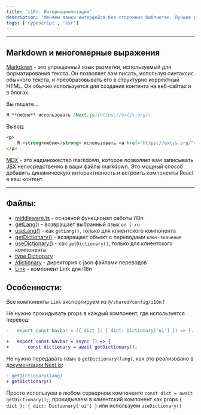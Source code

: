 ```yaml
---
title: 'i18n: Интернациолизация'
description: 'Меняем языки интерфейса без сторонних библиотек. Лучшее решение для SEO'
tags: ['typescript', 'ssr']
---
```


---

## Markdown и многомерные выражения

[Markdown](https://daringfireball.net/projects/markdown/syntax) - это упрощенный язык разметки, используемый для форматирования текста. Он позволяет вам писать, используя синтаксис обычного текста, и преобразовывать его в структурно корректный HTML. Он обычно используется для создания контента на веб-сайтах и в блогах.

Вы пишете...

```md hideHeader
Я **люблю** использовать [Next.js](https://extjs.org/)
```

Вывод:

```html hideHeader
<p>
	Я <strong>люблю</strong> использовать <a href="https://extjs.org/">Next.js</a>
</p>
```

[MDX](https://mdxjs.com/) - это надмножество markdown, которое позволяет вам записывать [JSX](https://react.dev/learn/writing-markup-with-jsx) непосредственно в ваши файлы markdown. Это мощный способ добавить динамическую интерактивность и встроить компоненты React в ваш контент.

---

## Файлы:

- [middleware.ts](/middleware.ts) - основной функционал работы i18n
- [getLang()](src/shared/config/i18n/get-lang.ts) - возвращает выбранный язык `en | ru`
- [useLang()](src/shared/config/i18n/use-lang.ts) - как `getLang()`, только для клиентского компонента
- [getDictionary()](src/shared/config/i18n/dictionaries.ts) - возвращает объект с переводами `ключ-значение`
- [useDictionary()](src/shared/config/i18n/use-dictionary.ts) - как `getDictionary()`, только для клиентского компонента
- [type Dictionary](src/shared/config/i18n/dictionaries.ts)
- [/dictionary](src/shared/config/i18n/dictionaries/) - директория с json файлами переводов
- [Link](src/shared/config/i18n/link.tsx) - компонент Link для i18n

## Особенности:

Все компоненты `Link` экспортируем из `@/shared/config/i18n` !

Не нужно прокидывать props в каждый компонент, где используется перевод:

```diff hideHeader
-	export const Navbar = ({ dict }: { dict: Dictionary['ui'] }) => {...}

+	export const Navbar = async () => {
+		const dictionary = await getDictionary();
```

Не нужно передавать язык в `getDictionary(lang)`, как это реализовано в [документации Next.js](https://nextjs.org/docs/app/building-your-application/routing/internationalization#localization):

```diff hideHeader
- getDictionary(lang)
+ getDictionary()
```

Просто используем в любом серверном компоненте `const dict = await getDictionary();`, прокидываем в клиентский компонент как props `{ dict }: { dict: Dictionary['ui'] }` или используем `useDictionary()`
